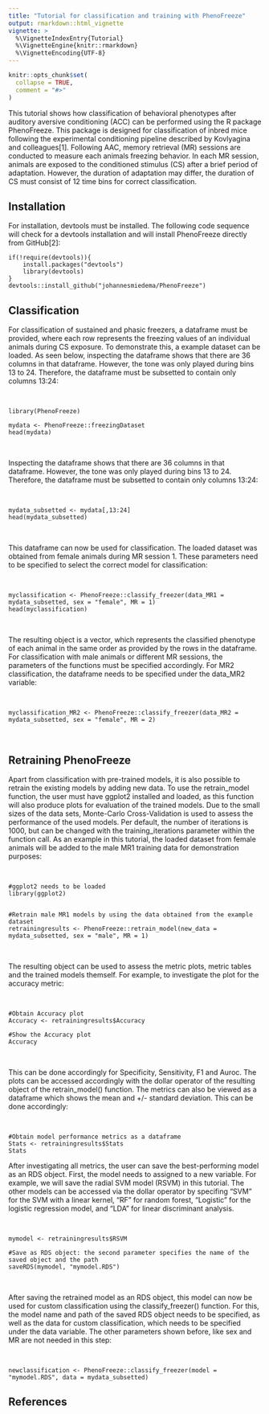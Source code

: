 ```yaml
---
title: "Tutorial for classification and training with PhenoFreeze"
output: rmarkdown::html_vignette
vignette: >
  %\VignetteIndexEntry{Tutorial}
  %\VignetteEngine{knitr::rmarkdown}
  %\VignetteEncoding{UTF-8}
---
```


```r
knitr::opts_chunk$set(
  collapse = TRUE,
  comment = "#>"
)
```

This tutorial shows how classification of behavioral phenotypes after auditory aversive conditioning (ACC) can be performed using the R package PhenoFreeze. This package is designed for classification of inbred mice following the experimental conditioning pipeline described by Kovlyagina and colleagues[1]. Following AAC, memory retrieval (MR) sessions are conducted to measure each animals freezing behavior. In each MR session, animals are exposed to the conditioned stimulus (CS) after a brief period of adaptation. However, the duration of adaptation may differ, the duration of CS must consist of 12 time bins for correct classification.

## Installation

For installation, devtools must be installed. The following code sequence will check for a devtools installation and will install PhenoFreeze directly from GitHub[2]:

```
if(!require(devtools)){
    install.packages("devtools")
    library(devtools)
}
devtools::install_github("johannesmiedema/PhenoFreeze")
```

## Classification 
For classification of sustained and phasic freezers, a dataframe must be provided, where each row represents the freezing values of an individual animals during CS exposure. To demonstrate this, a example dataset can be loaded. As seen below, inspecting the dataframe shows that there are 36 columns in that dataframe. However, the tone was only played during bins 13 to 24. Therefore, the dataframe must be subsetted to contain only columns 13:24:

$~$

```
library(PhenoFreeze)

mydata <- PhenoFreeze::freezingDataset
head(mydata)
```

$~$

Inspecting the dataframe shows that there are 36 columns in that dataframe. However, the tone was only played during bins 13 to 24. Therefore, the dataframe must be subsetted to contain only columns 13:24:
 
$~$
 
 
```
mydata_subsetted <- mydata[,13:24]
head(mydata_subsetted)
```

$~$

This dataframe can now be used for classification. The loaded dataset was obtained from female animals during MR session 1. These parameters need to be specified to select the correct model for classification:

$~$


```
myclassification <- PhenoFreeze::classify_freezer(data_MR1 = mydata_subsetted, sex = "female", MR = 1)
head(myclassification)
```
$~$

The resulting object is a vector, which represents the classified phenotype of each animal in the same order as provided by the rows in the dataframe. For classification with male animals or different MR sessions, the parameters of the functions must be specified accordingly. For MR2 classification, the dataframe needs to be specified under the data_MR2 variable:

$~$

```
myclassification_MR2 <- PhenoFreeze::classify_freezer(data_MR2 = mydata_subsetted, sex = "female", MR = 2)

```
$~$

## Retraining PhenoFreeze

Apart from classification with pre-trained models, it is also possible to retrain the existing models by adding new data. To use the retrain_model function, the user must have ggplot2 installed and loaded, as this function will also produce plots for evaluation of the trained models. Due to the small sizes of the data sets, Monte-Carlo Cross-Validation is used to assess the performance of the used models. Per default, the number of iterations is 1000, but can be changed with the training_iterations parameter within the function call. As an example in this tutorial, the loaded dataset from female animals will be added to the male MR1 training data for demonstration purposes:

$~$

```
#ggplot2 needs to be loaded
library(ggplot2)


#Retrain male MR1 models by using the data obtained from the example dataset
retrainingresults <- PhenoFreeze::retrain_model(new_data = mydata_subsetted, sex = "male", MR = 1)

```
$~$

The resulting object can be used to assess the metric plots, metric tables and the trained models themself. For example, to investigate the plot for the accuracy metric:

$~$


```
#Obtain Accuracy plot
Accuracy <- retrainingresults$Accuracy

#Show the Accuracy plot
Accuracy

```
$~$

This can be done accordingly for Specificity, Sensitivity, F1 and Auroc. The plots can be accessed accordingly with the dollar operator of the resulting object of the retrain_model() function. The metrics can also be viewed as a dataframe which shows the mean and +/- standard deviation. This can be done accordingly:

$~$

```
#Obtain model performance metrics as a dataframe
Stats <- retrainingresults$Stats
Stats

```

After investigating all metrics, the user can save the best-performing model as an RDS object. First, the model needs to assigned to a new variable. For example, we will save the radial SVM model (RSVM) in this tutorial. The other models can be accessed via the dollar operator by specifing "SVM" for the SVM with a linear kernel, "RF" for random forest, "Logistic" for the logistic regression model, and "LDA" for linear discriminant analysis.

$~$

```
mymodel <- retrainingresults$RSVM

#Save as RDS object: the second parameter specifies the name of the saved object and the path 
saveRDS(mymodel, "mymodel.RDS")

```
$~$

After saving the retrained model as an RDS object, this model can now be used for custom classification using the classify_freezer() function. For this, the model name and path of the saved RDS object needs to be specified, as well as the data for custom classification, which needs to be specified under the data variable. The other parameters shown before, like sex and MR are not needed in this step:

$~$


```
newclassification <- PhenoFreeze::classify_freezer(model = "mymodel.RDS", data = mydata_subsetted)

```

## References
